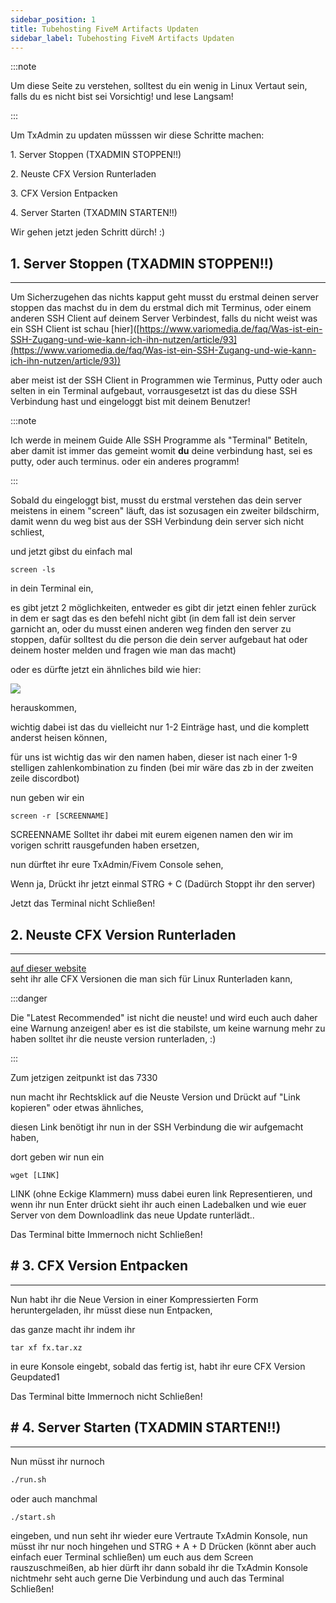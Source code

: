 ```yaml
---
sidebar_position: 1
title: Tubehosting FiveM Artifacts Updaten
sidebar_label: Tubehosting FiveM Artifacts Updaten
---
```


:::note

Um diese Seite zu verstehen, solltest du ein wenig in Linux Vertaut sein, falls du es nicht bist sei Vorsichtig! und lese Langsam!

:::

Um TxAdmin zu updaten müsssen wir diese Schritte machen:

1\. Server Stoppen (TXADMIN STOPPEN!!)

2\. Neuste CFX Version Runterladen

3\. CFX Version Entpacken

4\. Server Starten (TXADMIN STARTEN!!)

Wir gehen jetzt jeden Schritt dürch! :)

## 1. Server Stoppen (TXADMIN STOPPEN!!)

---

Um Sicherzugehen das nichts kapput geht musst du erstmal deinen server stoppen das machst du in dem du erstmal dich mit Terminus, oder einem anderen SSH Client auf deinem Server Verbindest, falls du nicht weist was ein SSH Client ist schau \[hier]\([https://www.variomedia.de/faq/Was-ist-ein-SSH-Zugang-und-wie-kann-ich-ihn-nutzen/article/93](https://www.variomedia.de/faq/Was-ist-ein-SSH-Zugang-und-wie-kann-ich-ihn-nutzen/article/93))

aber meist ist der SSH Client in Programmen wie Terminus, Putty oder auch selten in ein Terminal aufgebaut, vorrausgesetzt ist das du diese SSH Verbindung hast und eingeloggt bist mit deinem Benutzer!

:::note

Ich werde in meinem Guide Alle SSH Programme als "Terminal" Betiteln, aber damit ist immer das gemeint womit **du** deine verbindung hast, sei es putty, oder auch terminus. oder ein anderes programm!

:::

Sobald du eingeloggt bist, musst du erstmal verstehen das dein server meistens in einem "screen" läuft, das ist sozusagen ein zweiter bildschirm, damit wenn du weg bist aus der SSH Verbindung dein server sich nicht schliest,

und jetzt gibst du einfach mal&#x20;

```
screen -ls
```

&#x20;in dein Terminal ein,&#x20;

&#x20;es gibt jetzt 2 möglichkeiten, entweder es gibt dir jetzt einen fehler zurück in dem er sagt das es den befehl nicht gibt (in dem fall ist dein server garnicht an, oder du musst einen anderen weg finden den server zu stoppen, dafür solltest du die person die dein server aufgebaut hat oder deinem hoster melden und fragen wie man das macht)

&#x20;

oder es dürfte jetzt ein ähnliches bild wie hier:

![](/img/pasted-image-20240122003011.png)

herauskommen,&#x20;

wichtig dabei ist das du vielleicht nur 1-2 Einträge hast, und die komplett anderst heisen können,

für uns ist wichtig das wir den namen haben, dieser ist nach einer 1-9 stelligen zahlenkombination zu finden (bei mir wäre das zb in der zweiten zeile discordbot)

nun geben wir ein

```
screen -r [SCREENNAME]
```

SCREENNAME Solltet ihr dabei mit eurem eigenen namen den wir im vorigen schritt rausgefunden haben ersetzen,&#x20;

nun dürftet ihr eure TxAdmin/Fivem Console sehen,&#x20;

Wenn ja, Drückt ihr jetzt einmal STRG + C (Dadürch Stoppt ihr den server)

Jetzt das Terminal nicht Schließen!

## 2. Neuste CFX Version Runterladen

---

[auf dieser website](<https://runtime.fivem.net/artifacts/fivem/build_proot_linux/master/)>)\
seht ihr alle CFX Versionen die man sich für Linux Runterladen kann,

:::danger

Die "Latest Recommended" ist nicht die neuste! und wird euch auch daher eine Warnung anzeigen! aber es ist die stabilste, um keine warnung mehr zu haben solltet ihr die neuste version runterladen, :)

:::

Zum jetzigen zeitpunkt ist das 7330

nun macht ihr Rechtsklick auf die Neuste Version und Drückt auf "Link kopieren" oder etwas ähnliches,

diesen Link benötigt ihr nun in der SSH Verbindung die wir aufgemacht haben,

dort geben wir nun ein&#x20;

```
wget [LINK]
```

LINK (ohne Eckige Klammern) muss dabei euren link Representieren, und wenn ihr nun Enter drückt sieht ihr auch einen Ladebalken und wie euer Server von dem Downloadlink das neue Update runterlädt..

Das Terminal bitte Immernoch nicht Schließen!

## # 3. CFX Version Entpacken

---

Nun habt ihr die Neue Version in einer Kompressierten Form heruntergeladen, ihr müsst diese nun Entpacken,

das ganze macht ihr indem ihr

```
tar xf fx.tar.xz
```

in eure Konsole eingebt, sobald das fertig ist, habt ihr eure CFX Version Geupdated1

Das Terminal bitte Immernoch nicht Schließen!

## # 4. Server Starten (TXADMIN STARTEN!!)

---

Nun müsst ihr nurnoch&#x20;

```bash
./run.sh
```

oder auch manchmal

```bash
./start.sh
```

eingeben, und nun seht ihr wieder eure Vertraute TxAdmin Konsole, nun müsst ihr nur noch hingehen und STRG + A + D Drücken (könnt aber auch einfach euer Terminal schließen) um euch aus dem Screen rauszuschmeißen, ab hier dürft ihr dann sobald ihr die TxAdmin Konsole nichtmehr seht auch gerne Die Verbindung und auch das Terminal Schließen!
